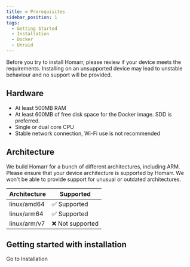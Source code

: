 ```yaml
---
title: ⚙️ Prerequisites
sidebar_position: 1
tags:
  - Getting Started
  - Installation
  - Docker
  - Unraid
---
```



Before you try to install Homarr, please review if your device meets the requirements.
Installing on an unsupported device may lead to unstable behaviour and no support will be provided.

## Hardware
- At least 500MB RAM
- At least 600MB of free disk space for the Docker image. SDD is preferred.
- Single or dual core CPU
- Stable network connection, Wi-Fi use is not recommended

## Architecture

We build Homarr for a bunch of different architectures, including ARM. Please ensure that your device architecture is supported by Homarr. We won't be able to provide support for unusual or outdated architectures.

| Architecture | Supported       |
|--------------|-----------------|
| linux/amd64  | ✅ Supported     |
| linux/arm64  | ✅ Supported     |
| linux/arm/v7 | ❌ Not supported |

## Getting started with installation

<Link
  data-umami-event="Go to installation"
  className={'button button--secondary button--lg rounded-3xl dark:border-zinc-600 dark:bg-zinc-800'}
  to="/docs/getting-started/installation"
>
  <div className={'flex items-center gap-3'}>
    <span className={"dark:text-gray-200"}>Go to Installation</span>
    <IconArrowRight className={"dark:text-gray-200"} size={20} />
  </div>
</Link>
